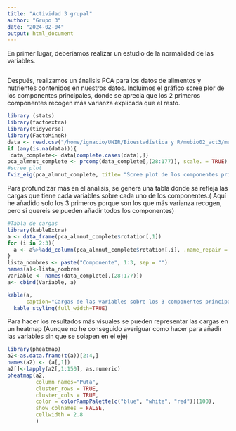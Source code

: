 ```yaml
---
title: "Actividad 3 grupal"
author: "Grupo 3"
date: "2024-02-04"
output: html_document
---
```

En primer lugar, deberíamos realizar un estudio de la normalidad de las variables.
```r

```

Después, realizamos un ánalisis PCA para los datos de alimentos y nutrientes contenidos en nuestros datos. Incluimos el gráfico scree plor de los componentes principales, donde se aprecia que los 2 primeros componentes recogen más varianza explicada que el resto.

```r
library (stats)
library(factoextra)
library(tidyverse)
library(FactoMineR)
data <- read.csv("/home/ignacio/UNIR/Bioestadística y R/mubio02_act3/mubio02_act3_alimentos_nutrientes_4900.csv", na.strings = "", fileEncoding = "UTF-8-BOM")
if (any(is.na(data))){
 data_complete<- data[complete.cases(data),]}
pca_almnut_complete <- prcomp(data_complete[,(28:177)], scale. = TRUE)
#scree plot
fviz_eig(pca_almnut_complete, title= "Scree plot de los componentes principales")
```

Para profundizar más en el análisis, se genera una tabla donde se refleja las cargas que tiene cada variables sobre cada uno de los componentes.( Aquí he añadido solo los 3 primeros porque son los que más varianza recogen, pero si quereis se pueden añadir todos los componentes)

```r
#Tabla de cargas
library(kableExtra)
a <- data_frame(pca_almnut_complete$rotation[,1])
for (i in 2:3){
  a <- a%>%add_column(pca_almnut_complete$rotation[,i], .name_repair = "minimal")
}
lista_nombres <- paste("Componente", 1:3, sep = "")
names(a)<-lista_nombres
Variable <- names(data_complete[,(28:177)])
a<- cbind(Variable, a)

kable(a, 
      caption="Cargas de las variables sobre los 3 componentes principales")%>%
  kable_styling(full_width=TRUE)
```
Para hacer los resultados más visuales se pueden representar las cargas en un heatmap (Aunque no he conseguido averiguar como hacer para añadir las variables sin que se solapen en el eje)
```r
library(pheatmap)
a2<-as.data.frame(t(a))[2:4,]
names(a2) <- (a[,1])
a2[]<-lapply(a2[,1:150], as.numeric)
pheatmap(a2, 
         column_names="Puta",
         cluster_rows = TRUE, 
         cluster_cols = TRUE,
         color = colorRampPalette(c("blue", "white", "red"))(100),
         show_colnames = FALSE,
         cellwidth = 2.8
         )
```
